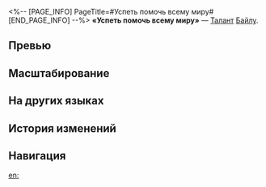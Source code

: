 <%-- [PAGE_INFO]
PageTitle=#Успеть помочь всему миру#
[END_PAGE_INFO] --%>
{{Навык Инфобокс
|Название         = Успеть помочь всему миру
|Изображение      = Навык Успеть помочь всему миру.png
|Персонаж         = Байлу
|Тип              = Талант
|Тэг              = Восстановление
|УронСтойк        = 
|ЭнергияГен       = 
|Энергия          = 
|Длительность     = 
|Описание         = Когда противник атакует союзника со статусом Бодрость, Байлу восстанавливает этому союзнику НР, равное {{Цвет|Выделенный|3,6%—5,8%}} от макс. НР Байлу плюс {{Цвет|Выделенный|36—160,2}} НР. Этот эффект может сработать до 2 раз.<br />При получении добивающего удара союзник не станет {{Доп эффект|неспособным сражаться}}. Байлу немедленно восстанавливает этому союзнику НР, равное {{Цвет|Выделенный|12%—19,2%}} от макс. НР Байлу плюс {{Цвет|Выделенный|120—534}} НР. Этот эффект может сработать только 1 раз за бой.
|Свойство1        = 
|Масштабирование1 = 
}}
'''«Успеть помочь всему миру»''' — [[Талант]] [[Байлу]].

==Превью==
{{Превью
|Файл = Успеть помочь всему миру Превью
}}

==Масштабирование==
{{Масштабирование навыка|тип=Талант
|3.6%;3.83%;4.05%;4.28%;4.5%;4.68%;4.86%;5.04%;5.22%;5.4%;5.58%;5.76%;5.94%;6.12%;6.3%
|3600%;5760%;7380%;9000%;10080%;11160%;11970%;12780%;13590%;14400%;15210%;16020%;16830%;17640%;18450%
|12%;12.75%;13.5%;14.25%;15%;15.6%;16.2%;16.8%;17.4%;18%;18.6%;19.2%;19.8%;20.4%;21%
|12000%;19200%;24600%;30000%;33600%;37200%;39900%;42600%;45300%;48000%;50700%;53400%;56100%;58800%;61500%
}}

==На других языках==
{{На других языках
|en   = Gourdful of Elixir
|zhs  = 奔走悬壶济世长
|zht  = 奔走懸壺濟世長
|ja   = {{Rubi|懸壺済世|けんこさいせい}}
|ko   = 발로 뛰는 구원의 의술
|es   = Calabaza de elixir
|fr   = Gourde d'élixir
|ru   = Успеть помочь всему миру
|th   = Gourdful of Elixir
|vi   = Hành Y Giúp Đời
|de   = Flaschenkürbis voller Elixier
|id   = Gourdful of Elixir
|pt   = Cabaça Cheia de Elixir
}}

==История изменений==
{{История изменений|3.5}}

==Навигация==
{{Навык Навбокс|Байлу}}

[[en:]]